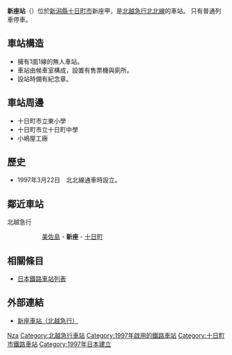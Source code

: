 {{noteTA
|T=zh-tw:新座車站 (新潟縣);zh-hk: 新座站 (新潟縣);zh-cn: 新座站 (新潟縣);
|1=zh-tw: 新座車站 (新潟縣);zh-hk: 新座站 (新潟縣);zh-cn: 新座站 (新潟縣);
}}
{{日本車站資訊
|公司色 = #E8204E
|文字色 =
|站名 = 新座站
|日文原名 = しんざ
|平假名 =
|羅馬拼音 = Shinza
|前一站 = [[美佐島站|美佐島]]
|前一站距離 = 2.2
|後一站距離 = 1.5
|後一站 = [[十日町站|十日町]]
|圖片 = 
|pxl =
|圖片説明 = 
|電報略號 =
|所屬公司 = [[北越急行|北越急行]]
|所屬路線 = <span style="color:#cc3366">■</span>[[北北線|北北線]]
|距離 = 14.4
|起站 = [[六日町站|六日町]]
|所在地 = [[新潟縣|新潟縣]][[十日町市|十日町市]]新座甲
|啟用年月日 = 1997年（平成9年）3月22日
|廢止年月日 =
|車站構造 = 地面站
|月台配置 = 1面1線
|上下車人次 = 
|統計年度 = 
}}
'''新座站'''（{{jpn|j=しんざ駅|hg=しんざえき|rm=Shinza eki|f=y}}）位於[[新潟縣|新潟縣]][[十日町市|十日町市]]新座甲，是[[北越急行|北越急行]][[北北線|北北線]]的車站。
只有普通列車停車。

==車站構造==
* 擁有1面1線的無人車站。
* 車站由候車室構成，設置有售票機與廁所。
* 設站時備有紀念章。

==車站周邊==
* 十日町市立東小學
* 十日町市立十日町中學
* 小嶋屋工廠

==歷史==
* 1997年3月22日　北北線通車時設立。

==鄰近車站==
;北越急行
::[[美佐島站|美佐島]] - '''新座''' - [[十日町站|十日町]]

==相關條目==
*[[日本鐵路車站列表|日本鐵路車站列表]]

==外部連結==
* {{ja}}[https://web.archive.org/web/20131018215236/http://www.hokuhoku.co.jp/3annai/02ekisya/ekisya/ekisya/4sinza/3-4sin.html 新座車站（北越急行）]


{{北北線}}
{{japan-rail-stub}}

{{DEFAULTSORT:Shinza}}
[[Category:日本鐵路車站_Shi|Nza]]
[[Category:北越急行車站|Category:北越急行車站]]
[[Category:1997年啟用的鐵路車站|Category:1997年啟用的鐵路車站]]
[[Category:十日町市鐵路車站|Category:十日町市鐵路車站]]
[[Category:1997年日本建立|Category:1997年日本建立]]